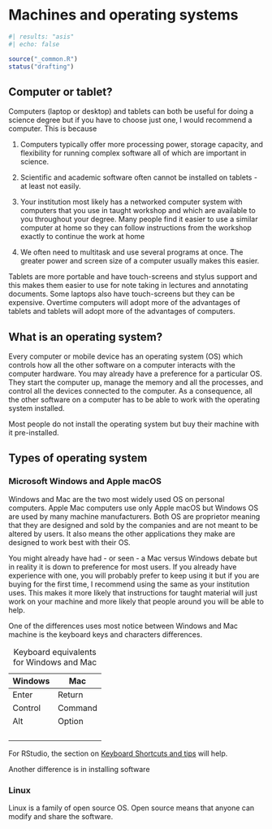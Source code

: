# Machines and operating systems

```r
#| results: "asis"
#| echo: false

source("_common.R")
status("drafting")
```



## Computer or tablet?

Computers (laptop or desktop) and tablets can both be useful for doing a science degree but if you have to choose just one, I would recommend a computer. This is because

1.  Computers typically offer more processing power, storage capacity, and flexibility for running complex software all of which are important in science.

2.  Scientific and academic software often cannot be installed on tablets - at least not easily.

3.  Your institution most likely has a networked computer system with computers that you use in taught workshop and which are available to you throughout your degree. Many people find it easier to use a similar computer at home so they can follow instructions from the workshop exactly to continue the work at home

4.  We often need to multitask and use several programs at once. The greater power and screen size of a computer usually makes this easier.

Tablets are more portable and have touch-screens and stylus support and this makes them easier to use for note taking in lectures and annotating documents. Some laptops also have touch-screens but they can be expensive. Overtime computers will adopt more of the advantages of tablets and tablets will adopt more of the advantages of computers.

## What is an operating system?

Every computer or mobile device has an operating system (OS) which controls how all the other software on a computer interacts with the computer hardware. You may already have a preference for a particular OS. They start the computer up, manage the memory and all the processes, and control all the devices connected to the computer. As a consequence, all the other software on a computer has to be able to work with the operating system installed.

Most people do not install the operating system but buy their machine with it pre-installed.

## Types of operating system

### Microsoft Windows and Apple macOS

Windows and Mac are the two most widely used OS on personal computers. Apple Mac computers use only Apple macOS but Windows OS are used by many machine manufacturers. Both OS are proprietor meaning that they are designed and sold by the companies and are not meant to be altered by users. It also means the other applications they make are designed to work best with their OS.

You might already have had - or seen - a Mac versus Windows debate but in reality it is down to preference for most users. If you already have experience with one, you will probably prefer to keep using it but if you are buying for the first time, I recommend using the same as your institution uses. This makes it more likely that instructions for taught material will just work on your machine and more likely that people around you will be able to help.

One of the differences uses most notice between Windows and Mac machine is the keyboard keys and characters differences.

| Windows | Mac     |
|---------|---------|
| Enter   | Return  |
| Control | Command |
| Alt     | Option  |
|         |         |
|         |         |
|         |         |
|         |         |

: Keyboard equivalents for Windows and Mac

For RStudio, the section on [Keyboard Shortcuts and tips](keyboard_shortcuts-tips.qmd) will help.

Another difference is in installing software


### Linux 

Linux is a family of open source OS. Open source means that anyone can modify and share the software.

